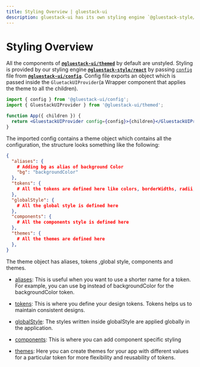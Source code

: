 ```yaml
---
title: Styling Overview | gluestack-ui
description: gluestack-ui has its own styling engine `@gluestack-style/react` which makes styling of components easy.
---
```



<Meta title="ui/Styling/Overview" />

# Styling Overview

All the components of [**`@gluestack-ui/themed`**](https://github.com/gluestack/gluestack-ui/blob/main/packages/themed) by default are unstyled. Styling is provided by our styling engine [**`@gluestack-style/react`**](/style/docs/overview/introduction) by passing [`config`](https://github.com/gluestack/gluestack-ui/blob/main/packages/config/src/gluestack-ui.config.ts) file from [**`@gluestack-ui/config`**](https://github.com/gluestack/gluestack-ui/blob/main/packages/config). Config file exports an object which is passed inside the `GluetackUIProvider`(a Wrapper component that applies the theme to all the children).

```jsx
import { config } from '@gluestack-ui/config';
import { GluestackUIProvider } from '@gluestack-ui/themed';

function App({ children }) {
  return <GluestackUIProvider config={config}>{children}</GluestackUIProvider>;
}
```

The imported config contains a theme object which contains all the configuration, the structure looks something like the following:

```json
{
  "aliases": {
    # Adding bg as alias of background Color
    "bg": "backgroundColor"
  },
  "tokens": {
    # All the tokens are defined here like colors, borderWidths, radii, breakpoints, mediaQueries ....
  },
  "globalStyle": {
    # All the global style is defined here
  },
  "components": {
    # All the components style is defined here
  },
  "themes": {
    # All the themes are defined here
  },
}
```

The theme object has aliases, tokens ,global style, components and themes.

- [aliases](/style/docs/configuration/theme-tokens): This is useful when you want to use a shorter name for a token. For example, you can use bg instead of backgroundColor for the backgroundColor token.

- [tokens](/style/docs/configuration/theme-tokens): This is where you define your design tokens. Tokens helps us to maintain consistent designs.

- [globalStyle](/style/docs/configuration/global-style): The styles written inside globalStyle are applied globally in the application.

- [components](/style/docs/configuration/customizing-components): This is where you can add component specific styling

- [themes](/style/docs/configuration/themes): Here you can create themes for your app with different values for a particular token for more flexibility and reusability of tokens.
